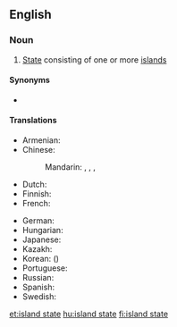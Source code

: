 {{also|island-state}}
==English==
{{wikipedia}}

===Noun===
{{en-noun|head=[[island]] [[state]]}}

# [[State]] consisting of one or more [[island]]s

====Synonyms====
* {{l|en|island country}}

====Translations====
{{trans-top|state consisting of one or more islands}}
* Armenian: {{t|hy|կղզի-պետություն}}
* Chinese:
*: Mandarin: {{t|cmn|島嶼國家|sc=Hani}}, {{t|cmn|岛屿国家|tr=dǎoyǔ guójiā|sc=Hani}}, {{t|cmn|島國|sc=Hani}}, {{t+|cmn|岛国|tr=dǎoguó|sc=Hani}}
* Dutch: {{t+|nl|eilandstaat|m}}
* Finnish: {{t+|fi|saarivaltio}}
* French: {{t|fr|état insulaire|m}}
{{trans-mid}}
* German: {{t+|de|Inselstaat|m}}
* Hungarian: {{t+|hu|szigetország}}
* Japanese: {{t+|ja|島国|tr=しまぐに, shimaguni|sc=Jpan}}
* Kazakh: {{t|kk|аралдық ел|sc=Cyrl}}
* Korean: {{t|ko|도국|sc=Kore}} ({{t+|ko|島國|sc=Kore}})
* Portuguese: {{t|pt|estado insular|m}}
* Russian: {{t|ru|островно́е госуда́рство|n}}
* Spanish: {{t|es|estado insular|m}}
* Swedish: {{t+|sv|östat|c}}
{{trans-bottom}}

[[et:island state]]
[[hu:island state]]
[[fi:island state]]